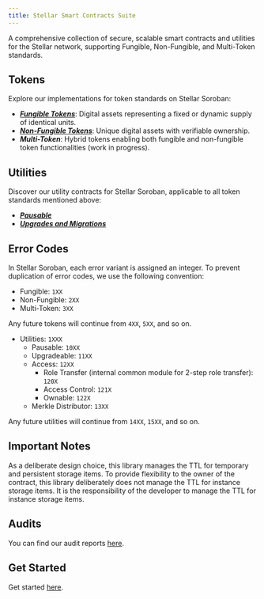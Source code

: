 ```yaml
---
title: Stellar Smart Contracts Suite
---
```


A comprehensive collection of secure, scalable smart contracts and utilities for the Stellar network,
supporting Fungible, Non-Fungible, and Multi-Token standards.

## Tokens
Explore our implementations for token standards on Stellar Soroban:

* ***[Fungible Tokens](tokens/fungible/fungible.mdx)***: Digital assets representing a fixed or dynamic supply of identical units.
* ***[Non-Fungible Tokens](tokens/non-fungible/non-fungible.mdx)***: Unique digital assets with verifiable ownership.
* ***Multi-Token***: Hybrid tokens enabling both fungible and non-fungible token functionalities (work in progress).

## Utilities
Discover our utility contracts for Stellar Soroban, applicable to all token standards mentioned above:

* ***[Pausable](utils/pausable.mdx)***
* ***[Upgrades and Migrations](utils/upgradeable.mdx)***

## Error Codes
In Stellar Soroban, each error variant is assigned an integer. To prevent duplication of error codes,
we use the following convention:

* Fungible: `1XX`
* Non-Fungible: `2XX`
* Multi-Token: `3XX`

Any future tokens will continue from `4XX`, `5XX`, and so on.

* Utilities: `1XXX`
  * Pausable: `10XX`
  * Upgradeable: `11XX`
  * Access: `12XX`
    * Role Transfer (internal common module for 2-step role transfer): `120X`
    * Access Control: `121X`
    * Ownable: `122X`
  * Merkle Distributor: `13XX`

Any future utilities will continue from `14XX`, `15XX`, and so on.

## Important Notes
As a deliberate design choice, this library manages the TTL for temporary and persistent storage items.
To provide flexibility to the owner of the contract, this library deliberately does not manage the TTL for instance storage items.
It is the responsibility of the developer to manage the TTL for instance storage items.

## Audits
You can find our audit reports [here](https://github.com/OpenZeppelin/stellar-contracts/tree/main/audits).

## Get Started
Get started [here](get-started.mdx).
